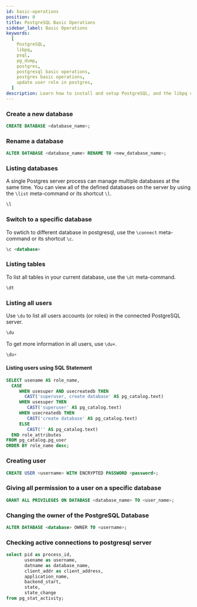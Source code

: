 ```yaml
---
id: basic-operations
position: 0
title: PostgreSQL Basic Operations
sidebar_label: Basic Operations
keywords:
  [
    PostgreSQL,
    libpq,
    psql,
    pg_dump,
    postgres,
    postgresql basic operations,
    postgres basic operations,
    update user role in postgres,
  ]
description: Learn how to install and setup PostgreSQL, and the libpq client library seperately for PostgreSQL, giving you access to utilities such as psql and pg_dump.
---
```


### Create a new database

```sql
CREATE DATABASE <database_name>;
```

### Rename a database

```sql
ALTER DATABASE <database_name> RENAME TO <new_database_name>;
```

### Listing databases

A single Postgres server process can manage multiple databases at the same time. You can view all of the defined databases on the server by using the `\list` meta-command or its shortcut `\l`.

```sql
\l
```

### Switch to a specific database

To swtich to different database in postgresql, use the `\connect` meta-command or its shortcut `\c`.

```sql
\c <database>
```

### Listing tables

To list all tables in your current database, use the `\dt` meta-command.

```sql
\dt
```

### Listing all users

Use `\du` to list all users accounts (or roles) in the connected PostgreSQL server.

```sql
\du
```

To get more information in all users, use `\du+`.

```sql
\du+
```

#### Listing users using SQL Statement

```sql
SELECT usename AS role_name,
  CASE
     WHEN usesuper AND usecreatedb THEN
	   CAST('superuser, create database' AS pg_catalog.text)
     WHEN usesuper THEN
	    CAST('superuser' AS pg_catalog.text)
     WHEN usecreatedb THEN
	    CAST('create database' AS pg_catalog.text)
     ELSE
	    CAST('' AS pg_catalog.text)
  END role_attributes
FROM pg_catalog.pg_user
ORDER BY role_name desc;
```

### Creating user

```sql
CREATE USER <username> WITH ENCRYPTED PASSWORD <password>;
```

### Giving all permission to a user on a specific database

```sql
GRANT ALL PRIVILEGES ON DATABASE <database_name> TO <user_name>;
```

### Changing the owner of the PostgreSQL Database

```sql
ALTER DATABASE <database> OWNER TO <username>;
```

### Checking active connections to postgresql server

```sql
select pid as process_id, 
       usename as username, 
       datname as database_name, 
       client_addr as client_address, 
       application_name,
       backend_start,
       state,
       state_change
from pg_stat_activity;
```
